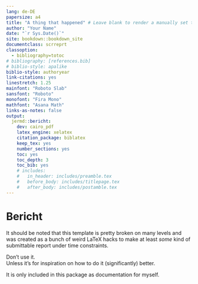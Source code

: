 ```yaml
---
lang: de-DE
papersize: a4
title: "A thing that happened" # Leave blank to render a manually set title page
author: "Your Name"
date: "`r Sys.Date()`"
site: bookdown::bookdown_site
documentclass: scrreprt
classoption:
  - bibliography=totoc
# bibliography: [references.bib]
# biblio-style: apalike
biblio-style: authoryear
link-citations: yes
linestretch: 1.25
mainfont: "Roboto Slab"
sansfont: "Roboto"
monofont: "Fira Mono"
mathfont: "Asana Math"
links-as-notes: false
output:
  jermd::bericht:
    dev: cairo_pdf
    latex_engine: xelatex
    citation_package: biblatex
    keep_tex: yes
    number_sections: yes
    toc: yes
    toc_depth: 3
    toc_bib: yes
    # includes:
    #   in_header: includes/preamble.tex
    #   before_body: includes/titlepage.tex
    #   after_body: includes/postamble.tex
---
```


# Bericht

It should be noted that this template is pretty broken on many levels and was created as a bunch of weird LaTeX hacks to make at least *some* kind of submittable report under time constraints. 

Don't use it.  
Unless it's for inspiration on how to do it (significantly) better.


It is only included in this package as documentation for myself.
